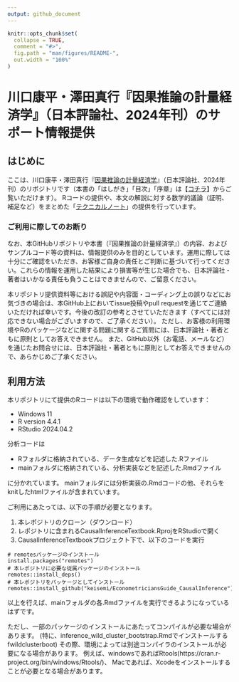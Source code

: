 ```yaml
---
output: github_document
---
```


<!-- README.md is generated from README.Rmd. Please edit that file -->

```r
knitr::opts_chunk$set(
  collapse = TRUE,
  comment = "#>",
  fig.path = "man/figures/README-",
  out.width = "100%"
)
```

# 川口康平・澤田真行『因果推論の計量経済学』（日本評論社、2024年刊）のサポート情報提供

<!-- badges: start -->
<!-- badges: end -->

## はじめに
ここは、川口康平・澤田真行『[因果推論の計量経済学](https://www.nippyo.co.jp/shop/book/9359.html)』（日本評論社、2024年刊）のリポジトリです（本書の「はしがき」「目次」「序章」は【[コチラ](https://www.nippyo.co.jp/shop/img/content_pdf/09359.pdf)】からご覧いただけます）。
Rコードの提供や、本文の解説に対する数学的議論（証明、補足など）をまとめた「[テクニカルノート](https://github.com/keisemi/EconometriciansGuide_CausalInference/tree/main/Technical_Note)」の提供を行っています。


### ご利用に際してのお断り
なお、本GitHubリポジトリや本書（『因果推論の計量経済学』）の内容、およびサンプルコード等の資料は、情報提供のみを目的としています。運用に際しては十分にご確認をいただき、お客様ご自身の責任とご判断に基づいて行ってください。これらの情報を運用した結果により損害等が生じた場合でも、日本評論社・著者はいかなる責任も負うことはできませんので、ご留意ください。

本リポジトリ提供資料等における誤記や内容面・コーディング上の誤りなどにお気づきの場合は、本GitHub上においてissue投稿やpull requestを通じてご連絡いただければ幸いです。今後の改訂の参考とさせていただきます（すべてには対応できない場合がございますので、ご了承ください）。
ただし、お客様の利用環境やRのパッケージなどに関する問題に関するご質問には、日本評論社・著者ともに原則としてお答えできません。
また、GitHub以外（お電話、メールなど）を通じたお問合せには、日本評論社・著者ともに原則としてお答えできませんので、あらかじめご了承ください。

## 利用方法

本リポジトリにて提供のRコードは以下の環境で動作確認をしています：

* Windows 11
* R version 4.4.1
* RStudio 2024.04.2

分析コードは

* Rフォルダに格納されている、データ生成などを記述した.Rファイル
* mainフォルダに格納されている、分析実装などを記述した.Rmdファイル

に分かれています。
mainフォルダには分析実装の.Rmdコードの他、それらをknitしたhtmlファイルが含まれています。

ご利用にあたっては、以下の手順が必要となります。

1. 本レポジトリのクローン（ダウンロード）
2. レポジトリに含まれるCausalInferenceTextbook.RprojをRStudioで開く
3. CausalInferenceTextbookプロジェクト下で、以下のコードを実行

```
# remotesパッケージのインストール
install.packages("remotes")
# 本レポジトリに必要な従属パッケージのインストール
remotes::install_deps()
# 本レポジトリをパッケージとしてインストール
remotes::install_github("keisemi/EconometriciansGuide_CausalInference")
```

以上を行えば、mainフォルダの各.Rmdファイルを実行できるようになっているはずです。

ただし、一部のパッケージのインストールにあたってコンパイルが必要な場合があります。
(特に、inference_wild_cluster_bootstrap.Rmdでインストールするfwildclusterboot)
その際、環境によっては別途コンパイラのインストールが必要になる場合があります。
例えば、windowsであればRtools(https://cran.r-project.org/bin/windows/Rtools/)、
Macであれば、Xcodeをインストールすることが必要となる場合があります。

